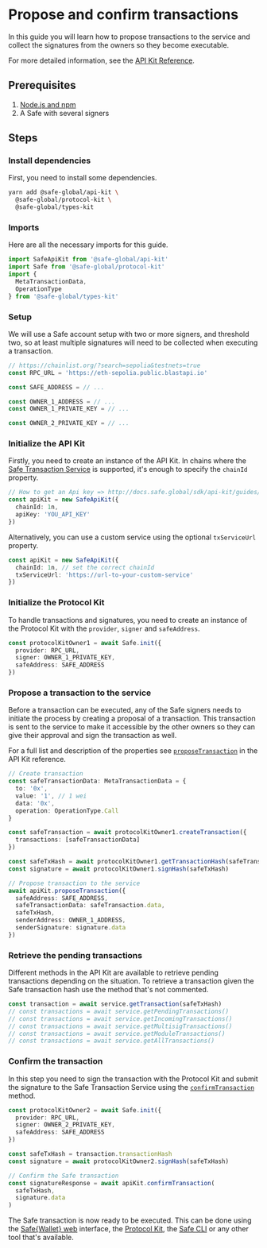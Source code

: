 
# Propose and confirm transactions

In this guide you will learn how to propose transactions to the service and collect the signatures from the owners so they become executable.

For more detailed information, see the [API Kit Reference](../../../reference-sdk-api-kit/overview.mdx).

## Prerequisites

1. [Node.js and npm](https://docs.npmjs.com/downloading-and-installing-node-js-and-npm)
2. A Safe with several signers

## Steps

<Steps>

  ### Install dependencies

  First, you need to install some dependencies.

  ```bash
  yarn add @safe-global/api-kit \
    @safe-global/protocol-kit \
    @safe-global/types-kit
  ```

  ### Imports

  Here are all the necessary imports for this guide.

  ```typescript
  import SafeApiKit from '@safe-global/api-kit'
  import Safe from '@safe-global/protocol-kit'
  import {
    MetaTransactionData,
    OperationType
  } from '@safe-global/types-kit'
  ```

  ### Setup

  We will use a Safe account setup with two or more signers, and threshold two, so at least multiple signatures will need to be collected when executing a transaction.

  ```typescript
  // https://chainlist.org/?search=sepolia&testnets=true
  const RPC_URL = 'https://eth-sepolia.public.blastapi.io'

  const SAFE_ADDRESS = // ...

  const OWNER_1_ADDRESS = // ...
  const OWNER_1_PRIVATE_KEY = // ...

  const OWNER_2_PRIVATE_KEY = // ...
  ```

  ### Initialize the API Kit

  Firstly, you need to create an instance of the API Kit. In chains where the [Safe Transaction Service](../../../core-api/transaction-service-overview.mdx) is supported, it's enough to specify the `chainId` property.

  ```typescript
  // How to get an Api key => http://docs.safe.global/sdk/api-kit/guides/how-to-use-api-keys
  const apiKit = new SafeApiKit({
    chainId: 1n,
    apiKey: 'YOU_API_KEY'
  })
  ```

  Alternatively, you can use a custom service using the optional `txServiceUrl` property.

  ```typescript
  const apiKit = new SafeApiKit({
    chainId: 1n, // set the correct chainId
    txServiceUrl: 'https://url-to-your-custom-service'
  })
  ```

  ### Initialize the Protocol Kit

  To handle transactions and signatures, you need to create an instance of the Protocol Kit with the `provider`, `signer` and `safeAddress`.

  ```typescript
  const protocolKitOwner1 = await Safe.init({
    provider: RPC_URL,
    signer: OWNER_1_PRIVATE_KEY,
    safeAddress: SAFE_ADDRESS
  })
  ```

  ### Propose a transaction to the service

  Before a transaction can be executed, any of the Safe signers needs to initiate the process by creating a proposal of a transaction. This transaction is sent to the service to make it accessible by the other owners so they can give their approval and sign the transaction as well.

  For a full list and description of the properties see [`proposeTransaction`](../../../reference-sdk-api-kit/proposetransaction.mdx) in the API Kit reference.

  ```typescript
  // Create transaction
  const safeTransactionData: MetaTransactionData = {
    to: '0x',
    value: '1', // 1 wei
    data: '0x',
    operation: OperationType.Call
  }

  const safeTransaction = await protocolKitOwner1.createTransaction({
    transactions: [safeTransactionData]
  })

  const safeTxHash = await protocolKitOwner1.getTransactionHash(safeTransaction)
  const signature = await protocolKitOwner1.signHash(safeTxHash)

  // Propose transaction to the service
  await apiKit.proposeTransaction({
    safeAddress: SAFE_ADDRESS,
    safeTransactionData: safeTransaction.data,
    safeTxHash,
    senderAddress: OWNER_1_ADDRESS,
    senderSignature: signature.data
  })
  ```

  ### Retrieve the pending transactions

  Different methods in the API Kit are available to retrieve pending transactions depending on the situation. To retrieve a transaction given the Safe transaction hash use the method that's not commented.

  ```typescript
  const transaction = await service.getTransaction(safeTxHash)
  // const transactions = await service.getPendingTransactions()
  // const transactions = await service.getIncomingTransactions()
  // const transactions = await service.getMultisigTransactions()
  // const transactions = await service.getModuleTransactions()
  // const transactions = await service.getAllTransactions()
  ```

  ### Confirm the transaction

  In this step you need to sign the transaction with the Protocol Kit and submit the signature to the Safe Transaction Service using the [`confirmTransaction`](../../../reference-sdk-api-kit/confirmtransaction.mdx) method.

  ```typescript
  const protocolKitOwner2 = await Safe.init({
    provider: RPC_URL,
    signer: OWNER_2_PRIVATE_KEY,
    safeAddress: SAFE_ADDRESS
  })

  const safeTxHash = transaction.transactionHash
  const signature = await protocolKitOwner2.signHash(safeTxHash)

  // Confirm the Safe transaction
  const signatureResponse = await apiKit.confirmTransaction(
    safeTxHash,
    signature.data
  )
  ```

  The Safe transaction is now ready to be executed. This can be done using the [Safe\{Wallet\} web](https://app.safe.global) interface, the [Protocol Kit](../../../reference-sdk-protocol-kit/transactions/executetransaction.mdx), the [Safe CLI](../../../advanced/cli-reference/tx-service-commands.mdx#execute-pending-transaction) or any other tool that's available.

</Steps>
